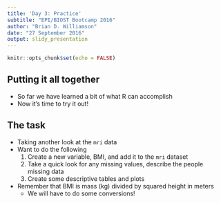 ```yaml
---
title: 'Day 3: Practice'
subtitle: "EPI/BIOST Bootcamp 2016"
author: "Brian D. Williamson"
date: "27 September 2016"
output: slidy_presentation
---
```


```r
knitr::opts_chunk$set(echo = FALSE)
```

## Putting it all together
- So far we have learned a bit of what R can accomplish
- Now it's time to try it out!

## The task
- Taking another look at the `mri` data
- Want to do the following
    1. Create a new variable, BMI, and add it to the `mri` dataset
    2. Take a quick look for any missing values, describe the people missing data
    3. Create some descriptive tables and plots
- Remember that BMI is mass (kg) divided by squared height in meters
    - We will have to do some conversions!